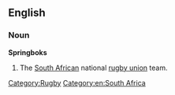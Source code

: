 {{also|springboks}}
==English==
{{wikipedia|South Africa national rugby union team|Springboks}}

===Noun===
'''Springboks'''

# The [[South African]] national [[rugby union]] team.

[[Category:Rugby]]
[[Category:en:South Africa]]